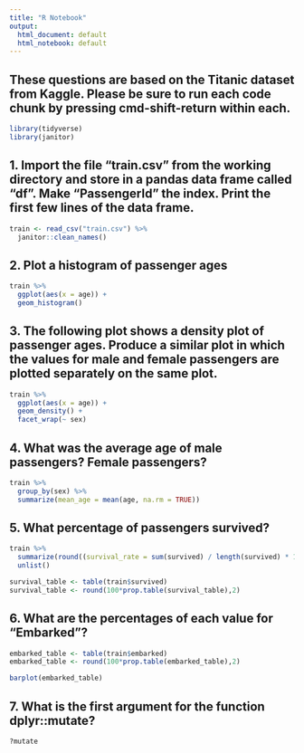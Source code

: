 ```yaml
---
title: "R Notebook"
output:
  html_document: default
  html_notebook: default
---
```


## These questions are based on the Titanic dataset from Kaggle. Please be sure to run each code chunk by pressing cmd-shift-return within each.

```r
library(tidyverse)
library(janitor)
```

## 1. Import the file "train.csv" from the working directory and store in a pandas data frame called "df". Make "PassengerId" the index. Print the first few lines of the data frame.

```r

train <- read_csv("train.csv") %>% 
  janitor::clean_names()

```

## 2. Plot a histogram of passenger ages

```r

train %>% 
  ggplot(aes(x = age)) +
  geom_histogram()

```

## 3. The following plot shows a density plot of passenger ages. Produce a similar plot in which the values for male and female passengers are plotted separately on the same plot.

```r
train %>% 
  ggplot(aes(x = age)) +
  geom_density() +
  facet_wrap(~ sex)
```

## 4. What was the average age of male passengers? Female passengers?

```r

train %>% 
  group_by(sex) %>% 
  summarize(mean_age = mean(age, na.rm = TRUE))

```

## 5. What percentage of passengers survived?

```r

train %>% 
  summarize(round((survival_rate = sum(survived) / length(survived) * 100), 2)) %>% 
  unlist()

survival_table <- table(train$survived)
survival_table <- round(100*prop.table(survival_table),2)

```

## 6. What are the percentages of each value for "Embarked"?

```r

embarked_table <- table(train$embarked)
embarked_table <- round(100*prop.table(embarked_table),2)

barplot(embarked_table)

```

## 7. What is the first argument for the function dplyr::mutate?

```r

?mutate

```

